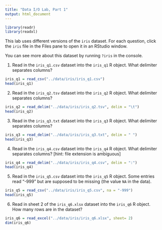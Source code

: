 ```yaml
---
title: "Data I/O Lab, Part 1"
output: html_document
---
```


```r
library(readr)
library(readxl)
```

This lab uses different versions of the `iris` dataset.  For each question, click the `iris` file in the Files pane to open it in an RStudio window.

You can see more about this dataset by running `?iris` in the console.

1. Read in the `iris_q1.csv` dataset into the `iris_q1` R object. What delimiter separates columns?

```r
iris_q1 = read_csv("../data/iris/iris_q1.csv")
head(iris_q1)
```

2. Read in the `iris_q2.tsv` dataset into the `iris_q2` R object. What delimiter separates columns?

```r
iris_q2 = read_delim("../data/iris/iris_q2.tsv", delim = "\t")
head(iris_q2)
```

3. Read in the `iris_q3.txt` dataset into the `iris_q3` R object. What delimiter separates columns?

```r
iris_q3 = read_delim("../data/iris/iris_q3.txt", delim = " ")
head(iris_q3)
```

4. Read in the `iris_q4.csv` dataset into the `iris_q4` R object. What delimiter separates columns? [hint: file extension is ambiguous]

```r
iris_q4 = read_delim("../data/iris/iris_q4.csv", delim = ":")
head(iris_q4)
```

5. Read in the `iris_q5.csv` dataset into the `iris_q5` R object. Some entries read "-999" but are supposed to be missing (the value `NA` in the data).  

```r
iris_q5 = read_csv("../data/iris/iris_q5.csv", na = "-999")
head(iris_q5)
```

6. Read in sheet 2 of the `iris_q6.xlsx` dataset into the `iris_q6` R object. How many rows are in the dataset?

```r
iris_q6 = read_excel("../data/iris/iris_q6.xlsx", sheet= 2)
dim(iris_q6)
```
